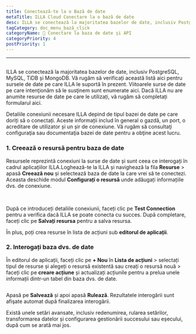 ```yaml
---
title: Conectează-te la o Bază de date
metaTitle: ILLA Cloud Conectare la o bază de date
desc: ILLA se conectează la majoritatea bazelor de date, inclusiv PostgreSQL, MySQL, TiDB și MongoDB
tagCategory: doc_menu_bază_click
categoryName: 📲 Conectare la baza de date și API
categoryPriority: 4
postPriority: 1
---
```


* * *

## <h2 hidden>Conectare la o bază de date</h2>

ILLA se conectează la majoritatea bazelor de date, inclusiv PostgreSQL, MySQL, TiDB și MongoDB. Vă rugăm să verificați această listă aici pentru sursele de date pe care ILLA le suportă în prezent. Viitoarele surse de date pe care intenţionăm să le susţinem sunt enumerate aici. Dacă ILLA nu are anumite resurse de date pe care le utilizați, vă rugăm să completați formularul aici.

Detaliile conexiunii necesare ILLA depind de tipul bazei de date pe care doriți să o conectați. Aceste informații includ în general o gazdă, un port, o acreditare de utilizator și un șir de conexiune. Vă rugăm să consultaţi configuraţia sau documentaţia bazei de date pentru a obţine acest lucru.

### 1.  Creează o resursă pentru baza de date

Resursele reprezintă conexiuni la surse de date și sunt ceea ce interogați în cadrul aplicațiilor ILLA.Loghează-te la ILLA și navighează la fila **Resurse** > apasă **Creează nou** și selectează baza de date la care vrei să te conectezi. Aceasta deschide modul **Configurați o resursă** unde adăugați informațiile dvs. de conexiune.

<img
  src='https://cdn.illacloud.com/official-website/img/docs/connect/connect-database/resources.png'
  alt=""
/>
<img
  src='https://cdn.illacloud.com/official-website/img/docs/connect/connect-database/config.png'
  alt=""
/>

După ce introduceți detaliile conexiunii, faceți clic pe **Test Connection** pentru a verifica dacă ILLA se poate conecta cu succes. După completare, faceți clic pe **Salvați resursa** pentru a salva resursa.

În plus, poți crea resurse în lista de acțiuni sub **editorul de aplicații**.

### 2.  Interogați baza dvs. de date

În editorul de aplicații, faceți clic pe **+ Nou** în **Lista de acțiuni** > selectați tipul de resurse și alegeți o resursă existentă sau creați o resursă nouă > faceți clic pe **creare acțiune** și actualizați acțiunile pentru a prelua unele informații dintr-un tabel din baza dvs. de date.

<img
  src='https://cdn.illacloud.com/official-website/img/docs/connect/connect-database/action.png'
  alt=""
/>

Apasă pe **Salvează** și apoi apasă **Rulează**. Rezultatele interogării sunt afişate automat după finalizarea interogării.

Există unele setări avansate, inclusiv redenumirea, rularea setărilor, transformarea datelor și configurarea gestionării succesului sau eșecului, după cum se arată mai jos.

<img
  src='https://cdn.illacloud.com/official-website/img/docs/connect/connect-database/run.png'
  alt=""
/>
